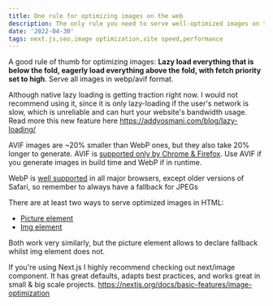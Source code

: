 ```yaml
---
title: One rule for optimizing images on the web
description: The only rule you need to serve well-optimized images on the web
date: '2022-04-30'
tags: next.js,seo,image optimization,site speed,performance
---
```


A good rule of thumb for optimizing images: **Lazy load everything that is below the fold, eagerly load everything above the fold, with fetch priority set to high**. Serve all images in webp/avif format.  

Although native lazy loading is getting traction right now. I would not recommend using it, since it is only lazy-loading if the user's network is slow, which is unreliable and can hurt your website's bandwidth usage. Read more this new feature here https://addyosmani.com/blog/lazy-loading/  

AVIF images are ~20% smaller than WebP ones, but they also take 20% longer to generate. AVIF is [supported only by Chrome & Firefox](https://caniuse.com/avif). Use AVIF if you generate images in build time and WebP if in runtime.  

WebP is [well supported](https://caniuse.com/webp) in all major browsers, except older versions of Safari, so remember to always have a fallback for JPEGs  

There are at least two ways to serve optimized images in HTML:
- [Picture element](https://developer.mozilla.org/en-US/docs/Web/HTML/Element/picture)
- [Img element](https://developer.mozilla.org/en-US/docs/Web/HTML/Element/img#using_the_srcset_and_sizes_attributes) 

Both work very similarly, but the picture element allows to declare fallback whilst img element does not.  

If you're using Next.js I highly recommend checking out next/image component. It has great defaults, adapts best practices, and works great in small & big scale projects. https://nextjs.org/docs/basic-features/image-optimization  
